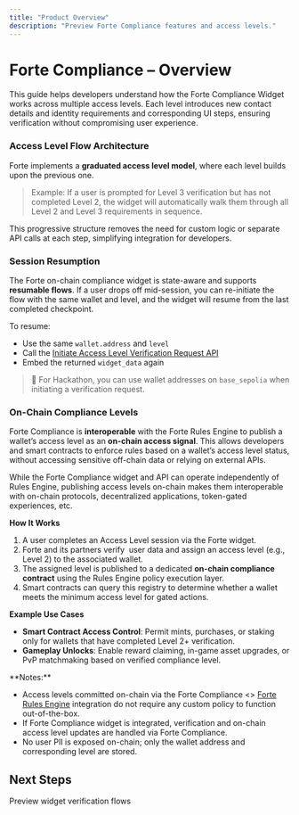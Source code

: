 ```yaml
---
title: "Product Overview"
description: "Preview Forte Compliance features and access levels."
---
```


# Forte Compliance – Overview

This guide helps developers understand how the Forte Compliance Widget works across multiple access levels. Each level introduces new contact details and identity requirements and corresponding UI steps, ensuring verification without compromising user experience.

### <Icon icon="arrow-progress" size={22} />  Access Level Flow Architecture

Forte implements a **graduated access level model**, where each level builds upon the previous one.

> Example: If a user is prompted for Level 3 verification but has not completed Level 2, the widget will automatically walk them through all Level 2 and Level 3 requirements in sequence.

This progressive structure removes the need for custom logic or separate API calls at each step, simplifying integration for developers.

### <Icon icon="play-pause" size={22} /> Session Resumption

The Forte on-chain compliance widget is state-aware and supports **resumable flows**. If a user drops off mid-session, you can re-initiate the flow with the same wallet and level, and the widget will resume from the last completed checkpoint.

To resume:

- Use the same `wallet.address` and `level`
- Call the [Initiate Access Level Verification Request API](/api-reference/endpoint/initiate-kyc-request)
- Embed the returned `widget_data` again

> 🧪 For Hackathon, you can use wallet addresses on `base_sepolia` when initiating a verification request.

### <Icon icon="link" size={22} /> **On-Chain Compliance Levels**

Forte Compliance is **interoperable** with the Forte Rules Engine to publish a wallet’s access level as an **on-chain access signal**. This allows developers and smart contracts to enforce rules based on a wallet’s access level status, without accessing sensitive off-chain data or relying on external APIs.

While the Forte Compliance widget and API can operate independently of Rules Engine, publishing access levels on-chain makes them interoperable with on-chain protocols, decentralized applications, token-gated experiences, etc.

**How It Works**

1. A user completes an Access Level session via the Forte widget.
2. Forte and its partners verify  user data and assign an access level (e.g., Level 2) to the associated wallet.
3. The assigned level is published to a dedicated **on-chain compliance contract** using the Rules Engine policy execution layer.
4. Smart contracts can query this registry to determine whether a wallet meets the minimum access level for gated actions.

**Example Use Cases**

- **Smart Contract Access Control**: Permit mints, purchases, or staking only for wallets that have completed Level 2\+ verification.
- **Gameplay Unlocks**: Enable reward claiming, in-game asset upgrades, or PvP matchmaking based on verified compliance level.

<Info>
  **Notes:**

  - Access levels committed on-chain via the Forte Compliance \<\> [Forte Rules Engine](https://docs.forterulesengine.io) integration do not require any custom policy to function out-of-the-box.
  - If Forte Compliance widget is integrated, verification and on-chain access level updates are handled via Forte Compliance.
  - No user PII is exposed on-chain; only the wallet address and corresponding level are stored.
</Info>

## Next Steps

<Card title="Verification Flows" icon="sparkles" href="/KYC_levels_flows">
  Preview widget verification flows
</Card>
